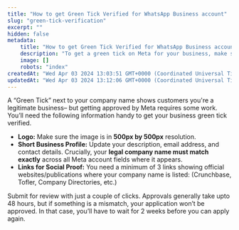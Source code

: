 ```yaml
---
title: "How to get Green Tick Verified for WhatsApp Business account"
slug: "green-tick-verification"
excerpt: ""
hidden: false
metadata:
    title: "How to get Green Tick Verified for WhatsApp Business account | Fyno Documentation"
    description: "To get a green tick on Meta for your business, make sure your logo is in the correct resolution, update your business profile with accurate information, and provide links for social proof. Approval generally takes up to 48 hours, but if there are any mismatches, you'll have to wait 2 weeks before reapplying."
    image: []
    robots: "index"
createdAt: "Wed Apr 03 2024 13:03:51 GMT+0000 (Coordinated Universal Time)"
updatedAt: "Wed Apr 03 2024 13:12:06 GMT+0000 (Coordinated Universal Time)"
---
```


A “Green Tick” next to your company name shows customers you're a legitimate business– but getting approved by Meta requires some work. You’ll need the following information handy to get your business green tick verified.

-   **Logo:** Make sure the image is in **500px by 500px** resolution.
-   **Short Business Profile:** Update your description, email address, and contact details. Crucially, your **legal company name must match exactly** across all Meta account fields where it appears.
-   **Links for Social Proof:** You need a minimum of 3 links showing official websites/publications where your company name is listed: (Crunchbase, Tofler, Company Directories, etc.)

Submit for review with just a couple of clicks. Approvals generally take upto 48 hours, but if something is a mismatch, your application won’t be approved. In that case, you’ll have to wait for 2 weeks before you can apply again.
